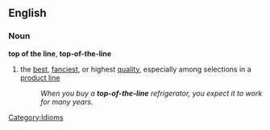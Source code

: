 ==English==
===Noun===
'''top of the line''', '''top-of-the-line'''
#the [[best]], [[fanciest]], or highest [[quality]], especially among selections in a [[product line]]
#:''When you buy a '''top-of-the-line''' refrigerator, you expect it to work for many years.''

[[Category:Idioms]]